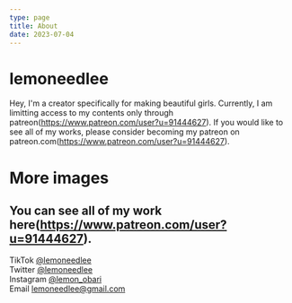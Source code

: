 ```yaml
---
type: page
title: About
date: 2023-07-04
---
```


# lemoneedlee

Hey, I'm a creator specifically for making beautiful girls.
Currently, I am limitting access to my contents only through patreon(https://www.patreon.com/user?u=91444627).
If you would like to see all of my works, please consider becoming my patreon on patreon.com(https://www.patreon.com/user?u=91444627).

# More images
You can see all of my work here(https://www.patreon.com/user?u=91444627).
---

<div>

  TikTok [@lemoneedlee](https://www.tiktok.com/@lemoneedlee)
  <br />
  Twitter [@lemoneedlee](https://twitter.com/lemoneedlee)
  <br />
  Instagram [@lemon_obari](https://instagram.com/lemon_obari)
  <br />
  Email lemoneedlee@gmail.com
</div>
